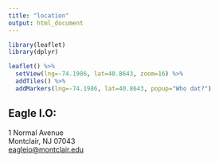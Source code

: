 ```yaml
---
title: "location"
output: html_document
---
```


```r
library(leaflet)
library(dplyr)
```

```r
leaflet() %>%
  setView(lng=-74.1986, lat=40.8643, zoom=16) %>%
  addTiles() %>%
  addMarkers(lng=-74.1986, lat=40.8643, popup="Who dat?")
```

## Eagle I.O:

1 Normal Avenue  
Montclair, NJ 07043  
[eagleio@montclair.edu](mailto: eagleio@montclair.edu)